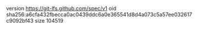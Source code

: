 version https://git-lfs.github.com/spec/v1
oid sha256:a6cfa432fbecca0ac0439ddc6a0e365541d8d4a073c5a57ee032617c9092bf43
size 104519
